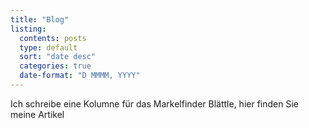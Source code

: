```yaml
---
title: "Blog"
listing:
  contents: posts
  type: default
  sort: "date desc"
  categories: true
  date-format: "D MMMM, YYYY"
---
```


Ich schreibe eine Kolumne für das Markelfinder Blättle, hier finden Sie meine Artikel

```{=html}
<!--
 ![My Garden](assets/garden.jpg)
-->
```
